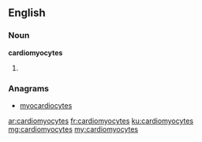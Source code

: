 ==English==

===Noun===
'''cardiomyocytes'''

# {{plural of|cardiomyocyte}}

===Anagrams===
* [[myocardiocytes#English|myocardiocytes]]

[[ar:cardiomyocytes]]
[[fr:cardiomyocytes]]
[[ku:cardiomyocytes]]
[[mg:cardiomyocytes]]
[[my:cardiomyocytes]]
